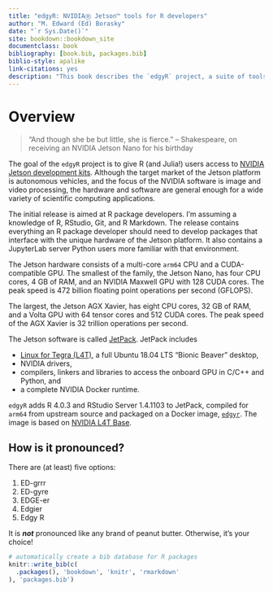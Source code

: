 ```yaml
--- 
title: "edgyR: NVIDIAⓇ Jetson™ tools for R developers"
author: "M. Edward (Ed) Borasky"
date: "`r Sys.Date()`"
site: bookdown::bookdown_site
documentclass: book
bibliography: [book.bib, packages.bib]
biblio-style: apalike
link-citations: yes
description: "This book describes the `edgyR` project, a suite of tools for developing R packages for qNVIDIA Jetson edge computing devices."
---
```

# Overview

> "And though she be but little, she is fierce."
> -- Shakespeare, on receiving an NVIDIA Jetson Nano for his birthday

The goal of the `edgyR` project is to give R (and Julia!) users access to
[NVIDIA Jetson development kits](https://developer.nvidia.com/embedded/develop/hardware).
Although the target market of the Jetson platform is autonomous vehicles, and
the focus of the NVIDIA software is image and video processing, the hardware and
software are general enough for a wide variety of scientific computing
applications.

The initial release is aimed at R package developers. I'm assuming a knowledge
of R, RStudio, Git, and R Markdown. The release contains everything an R
package developer should need to develop packages that interface with the
unique hardware of the Jetson platform. It also contains a JupyterLab
server Python users more familiar with that environment.

The Jetson hardware consists of a multi-core `arm64` CPU and a CUDA-compatible
GPU. The smallest of the family, the Jetson Nano, has four CPU cores, 4 GB of
RAM, and an NVIDIA Maxwell GPU with 128 CUDA cores. The peak speed is 472 billion floating
point operations per second (GFLOPS).

The largest, the Jetson AGX Xavier, has eight CPU cores, 32 GB of RAM, and a
Volta GPU with 64 tensor cores and 512 CUDA cores. The peak speed of the AGX Xavier
is 32 trillion operations per second. 

The Jetson software is called
[JetPack](https://developer.nvidia.com/embedded/jetpack).
JetPack includes

* [Linux for Tegra (L4T)](https://developer.nvidia.com/embedded/linux-tegra),
a full Ubuntu 18.04 LTS "Bionic Beaver" desktop,
* NVIDIA drivers,
* compilers, linkers and libraries to access the onboard GPU in C/C++ and
Python, and
* a complete NVIDIA Docker runtime.

`edgyR` adds R 4.0.3 and RStudio Server 1.4.1103 to JetPack, compiled for `arm64`
from upstream source and packaged on a Docker image,
[`edgyr`](https://hub.docker.com/r/edgyr/edgyr).
The image is based on
[NVIDIA L4T Base](https://ngc.nvidia.com/catalog/containers/nvidia:l4t-base).

## How is it pronounced?

There are (at least) five options:

1. ED-grrr
2. ED-gyre
3. EDGE-er
4. Edgier
5. Edgy R

It is ***not*** pronounced like any brand of peanut butter. Otherwise, it's
your choice!

```r
# automatically create a bib database for R packages
knitr::write_bib(c(
  .packages(), 'bookdown', 'knitr', 'rmarkdown'
), 'packages.bib')
```
